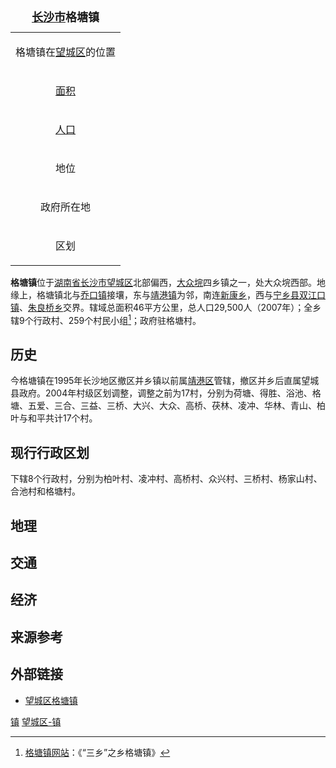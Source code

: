 {| class="wikitable floatright" style="margin: 0 0 1em 1em"  align="right"
|+ <span style="font-size:large;">'''[[长沙市|长沙市]]格塘镇'''</span>
|-----
|align=center colspan=2|格塘镇在[[望城区|望城区]]的位置<br>
{{Image label begin|image=Divisions of Wangcheng county.gif|width={{{width|200}}}|float={{{float|none}}}}} 
{{Image label|x=0.08|y=0.25|scale={{{width|350}}}|text=格塘镇}} 
{{Image label|x=0.11|y=0.20|scale={{{width|350}}}|text=[[File:Red_pog.svg|7px]]}} 
{{Image label end}}
|-----
| [[面积|面积]] || <span style="font-size:small;">46[[平方公里|公里<sup>2</sup>]]</span>
|-----
| [[人口|人口]] || <span style="font-size:small;">29,500人（2007年）</span>
|-----
| 地位 || 望城区乡镇
|-----
| 政府所在地 ||格塘村
|-----
| 区划 || 9个村
|}

'''格塘镇'''位于[[湖南省|湖南省]][[长沙市|长沙市]][[望城区|望城区]]北部偏西，[[大众垸|大众垸]]四乡镇之一，处大众垸西部。地缘上，格塘镇北与[[乔口镇|乔口镇]]接壤，东与[[靖港镇|靖港镇]]为邻，南连[[新康乡|新康乡]]，西与[[宁乡县|宁乡县]][[双江口镇|双江口镇]]、[[朱良桥乡|朱良桥乡]]交界。辖域总面积46平方公里，总人口29,500人（2007年）；全乡辖9个行政村、259个村民小组<ref>[http://www.wangcheng.gov.cn/sites/site83/MsgView.jsp?MsgID=6643 格塘镇网站]{{dead link|date=2018年3月 |bot=InternetArchiveBot |fix-attempted=yes }}：《“三乡”之乡格塘镇》</ref>；政府驻格塘村。

==历史==
今格塘镇在1995年长沙地区撤区并乡镇以前属[[靖港区|靖港区]]管辖，撤区并乡后直属望城县政府。2004年村级区划调整，调整之前为17村，分别为荷塘、得胜、浴池、格塘、五爱、三合、三益、三桥、大兴、大众、高桥、茯林、凌冲、华林、青山、柏叶与和平共计17个村。

==现行行政区划==
下辖8个行政村，分别为柏叶村、凌冲村、高桥村、众兴村、三桥村、杨家山村、合池村和格塘村。

==地理==

==交通==

==经济==

==来源参考==
{{Reflist}}

==外部链接==
* [http://www.wangcheng.gov.cn/ 望城区格塘镇] {{Wayback|url=http://www.wangcheng.gov.cn/ |date=20210225032214 }}

{{长沙市望城区行政区划}}
[[Category:望城区行政区划|镇]]
[[Category:长沙乡镇|望城区-镇]]